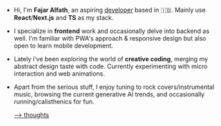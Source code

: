 - Hi, I'm **Fajar Alfath**, an aspiring <u>developer</u> based in <span className='text-2xl'>🇮🇩</span>. Mainly use **React**/**Next.js** and **TS** as my stack.
- I specialize in **frontend** work and occasionally delve into backend as well. I'm familiar with PWA's approach & responsive design but also open to learn mobile development.
- Lately i've been exploring the world of **creative coding**, merging my abstract design taste with code. Currently experimenting with micro interaction and web animations.
- Apart from the serious stuff, I enjoy tuning to rock covers/instrumental music, browsing the current generative AI trends, and occasionally running/calisthenics for fun.

  [—> thoughts](https://meadow-licorice-87e.notion.site/Curated-List-of-Thoughts-84f05ec717a14cc080b472846ca3d252?pvs=4)
